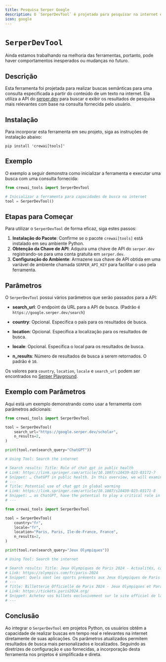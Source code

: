 ```yaml
---
title: Pesquisa Serper Google
description: O `SerperDevTool` é projetado para pesquisar na internet e retornar os resultados mais relevantes.
icon: google
---
```


# `SerperDevTool`

<Note>
    Ainda estamos trabalhando na melhoria das ferramentas, portanto, pode haver comportamentos inesperados ou mudanças no futuro.
</Note>

## Descrição

Esta ferramenta foi projetada para realizar buscas semânticas para uma consulta especificada a partir do conteúdo de um texto na internet. Ela utiliza a API do [serper.dev](https://serper.dev) 
para buscar e exibir os resultados de pesquisa mais relevantes com base na consulta fornecida pelo usuário.

## Instalação

Para incorporar esta ferramenta em seu projeto, siga as instruções de instalação abaixo:

```shell
pip install 'crewai[tools]'
```

## Exemplo

O exemplo a seguir demonstra como inicializar a ferramenta e executar uma busca com uma consulta fornecida:

```python Code
from crewai_tools import SerperDevTool

# Inicializar a ferramenta para capacidades de busca na internet
tool = SerperDevTool()
```

## Etapas para Começar

Para utilizar o `SerperDevTool` de forma eficaz, siga estes passos:

1. **Instalação do Pacote**: Confirme se o pacote `crewai[tools]` está instalado em seu ambiente Python.
2. **Obtenção da Chave de API**: Adquira uma chave de API do `serper.dev` registrando-se para uma conta gratuita em `serper.dev`.
3. **Configuração do Ambiente**: Armazene sua chave de API obtida em uma variável de ambiente chamada `SERPER_API_KEY` para facilitar o uso pela ferramenta.

## Parâmetros

O `SerperDevTool` possui vários parâmetros que serão passados para a API:

- **search_url**: O endpoint da URL para a API de busca. (Padrão é `https://google.serper.dev/search`)

- **country**: Opcional. Especifica o país para os resultados de busca.
- **location**: Opcional. Especifica a localização para os resultados de busca.
- **locale**: Opcional. Especifica o local para os resultados de busca.
- **n_results**: Número de resultados de busca a serem retornados. O padrão é `10`.

Os valores para `country`, `location`, `locale` e `search_url` podem ser encontrados no [Serper Playground](https://serper.dev/playground).

## Exemplo com Parâmetros

Aqui está um exemplo demonstrando como usar a ferramenta com parâmetros adicionais:

```python Code
from crewai_tools import SerperDevTool

tool = SerperDevTool(
    search_url="https://google.serper.dev/scholar",
    n_results=2,
)

print(tool.run(search_query="ChatGPT"))

# Using Tool: Search the internet

# Search results: Title: Role of chat gpt in public health
# Link: https://link.springer.com/article/10.1007/s10439-023-03172-7
# Snippet: … ChatGPT in public health. In this overview, we will examine the potential uses of ChatGPT in
# ---
# Title: Potential use of chat gpt in global warming
# Link: https://link.springer.com/article/10.1007/s10439-023-03171-8
# Snippet: … as ChatGPT, have the potential to play a critical role in advancing our understanding of climate
# ---

```

```python Code
from crewai_tools import SerperDevTool

tool = SerperDevTool(
    country="fr",
    locale="fr",
    location="Paris, Paris, Ile-de-France, France",
    n_results=2,
)

print(tool.run(search_query="Jeux Olympiques"))

# Using Tool: Search the internet

# Search results: Title: Jeux Olympiques de Paris 2024 - Actualités, calendriers, résultats
# Link: https://olympics.com/fr/paris-2024
# Snippet: Quels sont les sports présents aux Jeux Olympiques de Paris 2024 ? · Athlétisme · Aviron · Badminton · Basketball · Basketball 3x3 · Boxe · Breaking · Canoë ...
# ---
# Title: Billetterie Officielle de Paris 2024 - Jeux Olympiques et Paralympiques
# Link: https://tickets.paris2024.org/
# Snippet: Achetez vos billets exclusivement sur le site officiel de la billetterie de Paris 2024 pour participer au plus grand événement sportif au monde.
# ---
```

## Conclusão

Ao integrar o `SerperDevTool` em projetos Python, os usuários obtêm a capacidade de realizar buscas em tempo real e relevantes na internet diretamente de suas aplicações. 
Os parâmetros atualizados permitem resultados de busca mais personalizados e localizados. Seguindo as diretrizes de configuração e uso fornecidas, a incorporação desta ferramenta nos projetos é simplificada e direta.